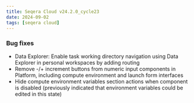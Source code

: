 ```yaml
---
title: Seqera Cloud v24.2.0_cycle23
date: 2024-09-02
tags: [seqera cloud]
---
```


### Bug fixes

- Data Explorer: Enable task working directory navigation using Data Explorer in personal workspaces by adding routing
- Remove -/+ increment buttons from numeric input components in Platform, including compute environment and launch form interfaces
- Hide compute environment variables section actions when component is disabled (previously indicated that environment variables could be edited in this state)
